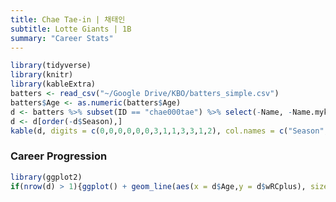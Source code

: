 ```yaml
---
title: Chae Tae-in | 채태인
subtitle: Lotte Giants | 1B
summary: "Career Stats"
---
```

```r
library(tidyverse)
library(knitr)
library(kableExtra)
batters <- read_csv("~/Google Drive/KBO/batters_simple.csv")
batters$Age <- as.numeric(batters$Age)
d <- batters %>% subset(ID == "chae000tae") %>% select(-Name, -Name.mykbo, -KName, -Position, -ID)
d <- d[order(-d$Season),]
kable(d, digits = c(0,0,0,0,0,0,3,1,1,3,3,1,2), col.names = c("Season","Team","Age","G","PA","HR","OPS","BB%","SO%","ISO","BABIP","wRC+","WAR")) %>% kable_styling(bootstrap_options = c("striped", "hover"), fixed_thead = T)
```
### Career Progression
```r
library(ggplot2)
if(nrow(d) > 1){ggplot() + geom_line(aes(x = d$Age,y = d$wRCplus), size = 2, color = "#0f1b34") + theme_minimal() + labs(x = "Age", y = "wRC+")}
```
